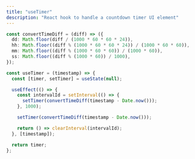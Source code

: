 ```yaml
---
title: "useTimer"
description: "React hook to handle a countdown timer UI element"
---
```


```ts
const convertTimeDiff = (diff) => ({
  dd: Math.floor(diff / (1000 * 60 * 60 * 24)),
  hh: Math.floor((diff % (1000 * 60 * 60 * 24)) / (1000 * 60 * 60)),
  mm: Math.floor((diff % (1000 * 60 * 60)) / (1000 * 60)),
  ss: Math.floor((diff % (1000 * 60)) / 1000),
});

const useTimer = (timestamp) => {
  const [timer, setTimer] = useState(null);

  useEffect(() => {
    const intervalId = setInterval(() => {
      setTimer(convertTimeDiff(timestamp - Date.now()));
    }, 1000);

    setTimer(convertTimeDiff(timestamp - Date.now()));

    return () => clearInterval(intervalId);
  }, [timestamp]);

  return timer;
};
```
